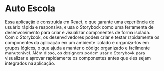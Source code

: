 
<Meta title="Introduction/Welcome" />

# Auto Escola

Essa aplicação é construída em React, o que garante uma experiência de usuário rápida e responsiva, e usa o Storybook como uma ferramenta de desenvolvimento para criar e visualizar componentes de forma isolada.
Com o Storybook, os desenvolvedores podem criar e testar rapidamente os componentes da aplicação em um ambiente isolado e organizá-los em grupos lógicos, o que ajuda a manter o código organizado e facilmente manutenível. Além disso, os designers podem usar o Storybook para visualizar e aprovar rapidamente os componentes antes que eles sejam integrados na aplicação.
